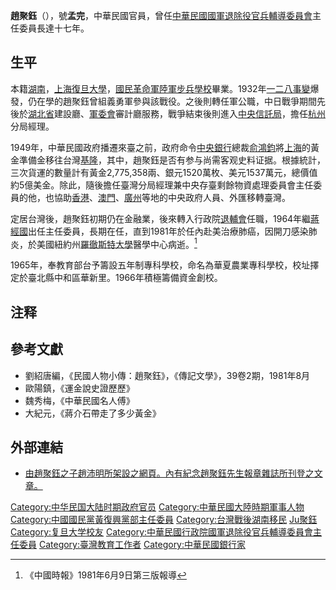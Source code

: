 '''趙聚鈺'''（{{bd|1913年||1981年|6月7日|catIdx=Zhao趙}}），號'''孟完'''，中華民國官員，曾任[[中華民國國軍退除役官兵輔導委員會|中華民國國軍退除役官兵輔導委員會]]主任委員長達十七年。

==生平==
本籍[[湖南|湖南]]，[[上海|上海]][[復旦大學|復旦大學]]，[[陸軍步兵訓練指揮部暨步兵學校|國民革命軍陸軍步兵學校]]畢業。1932年[[一二八事變|一二八事變]]爆發，仍在學的趙聚鈺曾組義勇軍參與該戰役。之後則轉任軍公職，中日戰爭期間先後於[[湖北省|湖北省]]建設廳、[[軍委會|軍委會]]審計廳服務，戰爭結束後則進入[[中央信託局|中央信託局]]，擔任[[杭州|杭州]]分局經理。

1949年，中華民國政府播遷來臺之前，政府命令[[中央銀行|中央銀行]]總裁[[俞鴻鈞|俞鴻鈞]]將[[上海|上海]]的黃金準備金移往台灣[[基隆|基隆]]，其中，趙聚鈺是否有参与尚需客观史料证据。根據統計，三次貨運的數量計有黃金2,775,358兩、銀元1520萬枚、美元1537萬元，總價值約5億美金。除此，隨後擔任臺灣分局經理兼中央存臺剩餘物資處理委員會主任委員的他，也協助[[香港|香港]]、[[澳門|澳門]]、[[廣州|廣州]]等地的中央政府人員、外匯移轉臺灣。

定居台灣後，趙聚鈺初期仍在金融業，後來轉入行政院[[退輔會|退輔會]]任職，1964年繼[[蔣經國|蔣經國]]出任主任委員，長期在任，直到1981年於任內赴美治療肺癌，因開刀感染肺炎，於美國紐約州[[羅徹斯特大學|羅徹斯特大學]]醫學中心病逝。<ref>《中國時報》1981年6月9日第三版報導</ref>

1965年，奉教育部台予籌設五年制專科學校，命名為華夏農業專科學校，校址擇定於臺北縣中和區華新里。1966年積極籌備資金創校。{{efn|name=華夏農業專科學校}}

==注释==

{{notes
| notes =

{{efn
| name = 華夏農業專科學校
|  華夏農業專科學校于1968年改名(華夏工業專科學校)1994年改名(華夏工商專科學校),之後有2004年改致為(華夏技術學院)2014改名為[[華夏科技大學|華夏科技大學]]
}}
}}

==參考文獻==
{{reflist}}
{{refbegin}}
*劉紹唐編，《民國人物小傳：趙聚鈺》，《傳記文學》，39卷2期，1981年8月
*歐陽鎮，《運金說史證歷歷》
*魏秀梅，《中華民國名人傅》
*大紀元，《蔣介石帶走了多少黃金》
{{refend}}

==外部連結==
*[http://www.wretch.cc/blog/peimingchao 由趙聚鈺之子趙沛明所架設之網頁。內有紀念趙聚鈺先生報章雜誌所刊登之文章。 ] {{Wayback|url=http://www.wretch.cc/blog/peimingchao |date=20130204045430 }}

{{中國國民黨中央委員會常務委員}}
{{DEFAULTSORT:Zhao趙聚鈺}}
[[Category:中华民国大陆时期政府官员|Category:中华民国大陆时期政府官员]]
[[Category:中華民國大陸時期軍事人物|Category:中華民國大陸時期軍事人物]]
[[Category:中國國民黨黃復興黨部主任委員|Category:中國國民黨黃復興黨部主任委員]]
[[Category:台灣戰後湖南移民|Category:台灣戰後湖南移民]]
[[Category:趙姓|Ju聚鈺]]
[[Category:复旦大学校友|Category:复旦大学校友]]
[[Category:中華民國行政院國軍退除役官兵輔導委員會主任委員|Category:中華民國行政院國軍退除役官兵輔導委員會主任委員]]
[[Category:臺灣教育工作者|Category:臺灣教育工作者]]
[[Category:中華民國銀行家|Category:中華民國銀行家]]